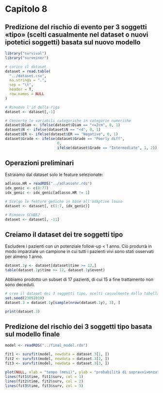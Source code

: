 # Capitolo 8
## Predizione del rischio di evento per 3 soggetti «tipo» (scelti casualmente nel dataset o nuovi ipotetici soggetti) basata sul nuovo modello

```r
library("survival")
library("survminer")

# carico il dataset
dataset = read.table(
  "../dataset.csv",
  na.strings = ".",
  sep = "\t",
  header = T,
  row.names = NULL
)

# Rimuovo l'id della riga
dataset <- dataset[,-1]

# Converto le variabili categoriche in categorie numeriche
dataset$Diam <- ifelse(dataset$Diam == "<=2cm", 0, 1)
dataset$N <- ifelse(dataset$N == "<4", 0, 1)
dataset$ER <- ifelse(dataset$ER == "Negative", 0, 1)
dataset$Grade <- ifelse(dataset$Grade == "Poorly diff",
                        0,
                        ifelse(dataset$Grade == "Intermediate", 1, 2))
```

## Operazioni preliminari
Estraiamo dal dataset solo le feature selezionate:
```r
adlasso.HR = readRDS("../adlassohr.rds")
idx_genic <- c(8:77)
idx_genic <- idx_genic[adlasso.HR != 1]

# Scelgo le feature geniche in base all'adaptive lasso
dataset <- dataset[, c(1:7, idx_genic)]

# Rimuovo SCUBE2
dataset <- dataset[, -11]
```


## Creiamo il dataset dei tre soggetti tipo

Escludere i pazienti con un potenziale follow-up < 1 anno. Ciò produrrà in modo imparziale un campione in cui tutti i pazienti vivi sono stati osservati per almeno 1 anno.

```r
dataset.1y <- dataset[dataset$time >= 12,]
table(dataset.1y$time >= 12, dataset.1y$event)
```

Abbiamo prodotto un subset di 17 pazienti, di cui 15 a fine trattamento non sono deceduti.

```r
# creo il dataset dei 3 soggetti tipo, scelti casualmente dalla tabella
set.seed(23052019)
dataset.3 = dataset.1y[sample(nrow(dataset.1y), 3), ]

print(dataset.3)
```

## Predizione del rischio dei 3 soggetti tipo basata sul modello finale

```r
model <- readRDS("../final_model.rds") 

fit1 <- survfit(model, newdata = dataset.3[1, ])
fit2 <- survfit(model, newdata = dataset.3[2, ])
fit3 <- survfit(model, newdata = dataset.3[3, ])

plot(NULL, xlab = "tempo (mesi)", ylab = "probabilità di sopravvivenza", xlim = c(0, 18), ylim = c(0, 1))
lines(fit1$time, fit1$surv, col = 1)
lines(fit2$time, fit2$surv, col = 2)
lines(fit3$time, fit3$surv, col = 3)
```